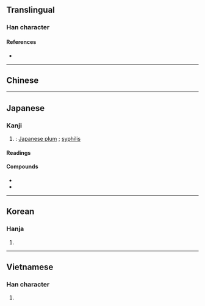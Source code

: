 {{also|梅}}
{{character info/new}}
==Translingual==

===Han character===
{{Han char|rn=75|rad=木|as=09|sn=13|four=|canj=DTMD|ids=⿰木某}}

====References====
* {{Han ref|kx=0541.150|dkj=15178|dj=0929.050|hdz=21243.020|uh=6973|ud=26995}}

----

==Chinese==
{{zh-see|梅|v}}

----

==Japanese==

===Kanji===
{{ja-kanji|grade=|rs=木09}}

# {{alt form|ja|梅}}: [[Japanese plum]] {{gl|''[[Prunus mume]]''}}; [[syphilis]]

====Readings====
{{ja-readings
|goon=まい, め
|kanon=ばい
|kun=うめ-
}}

====Compounds====
* {{ja-r|楳%図|^うめ%ず}}
* {{ja-r|楳%茂都%流|^うめ%もと%-りゅう}}

----

==Korean==

===Hanja===
{{ko-hanja/new|매}}

# {{rfdef|ko|sort=木09}}

----

==Vietnamese==

===Han character===
{{vi-hantu|[[mõ]], [[mai]]|rs=木09}}

# {{rfdef|vi|sort=木09}}